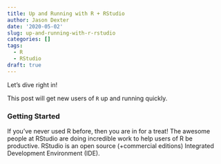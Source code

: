 ```yaml
---
title: Up and Running with R + RStudio
author: Jason Dexter
date: '2020-05-02'
slug: up-and-running-with-r-rstudio
categories: []
tags:
  - R
  - RStudio
draft: true
---
```


Let's dive right in!

This post will get new users of `R` up and running quickly.

### Getting Started

If you've never used R before, then you are in for a treat! The awesome people at RStudio are doing incredible work to help users of R be productive. RStudio is an open source (+commercial editions) Integrated Development Environment (IDE).

